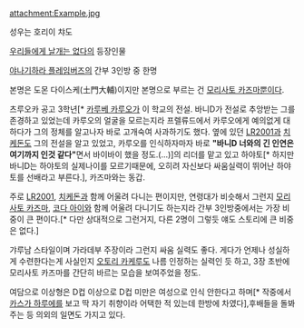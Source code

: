 attachment:Example.jpg

성우는 호리이 챠도

[[우리들에게 날개는 없다]]의 등장인물

[[야나기하라 플레임버즈]]의 간부 3인방 중 한명

본명은 도몬 다이스케(土門大輔)이지만 본명으로 부르는 건 [[모리사토 카즈마]]뿐이다.

츠루오카 공고 3학년[* [[카루베 카루오]]가 이 학교의 전설. 바니D가 전설로 추앙받는 그를 존경하고 있었는데 카루오의 얼굴을 모르는지라 프렐류드에서 카루오에게 예의없게 대하다가 그의 정체를 알고나자 바로 고개숙여 사과하기도 했다. 옆에 있던 [[LR2001]]과 [[치케돈]]도 그의 전설을 알고 있었고, 카루오를 인식하자마자 바로 '''"바니D 너와의 긴 인연은 여기까지 인것 같다"'''면서 바이바이 했을 정도.(...)]의 리더를 맡고 있고 하야토[* 하지만 바니D는 하야토의 실제나이를 모르기때문에, 오히려 자신보다 싸움실력이 뛰어난 하야토를 선배라고 부른다.], 카즈마와는 동갑.

주로 [[LR2001]], [[치케돈]]과 함께 어울려 다니는 편이지만, 연령대가 비슷해서 그런지 [[모리사토 카즈마]], [[코다 아이]]와 함께 어울려 다니기도 하는지라 간부 3인방중에서는 가장 비중이 큰 편이다.[* 다만 상대적으로 그런거지, 다른 2명이 그렇듯 얘도 스토리에 큰 비중은 없다.]

갸루남 스타일이며 가라데부 주장이라 그런지 싸움 실력도 좋다. 게다가 언제나 성실하게 수련한다는게 사실인지 [[오토리 카케루]]도 나름 인정하는 실력인 듯 하고, 3장 초반에 모리사토 카즈마를 간단히 바르는 모습을 보여주었을 정도.

여담으로 이상형은 D컵 이상으로 D컵 미만은 여성으로 인식 안한다고 하며[* 작중에서 [[카스가 하루에]]를 보고 딱 자기 취향이라 어택한 적 있는데 한방에 차였다],후배들을 돌봐주는 등 의외의 일면도 가지고 있다.
